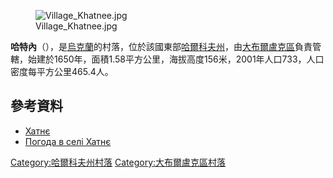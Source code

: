 [[Image:Village_Khatnee.jpg|right]]

{{coord|50|7|6|N|37|33|57|E|scale:100000_region:UA|display=title}}

'''哈特內'''（{{lang-uk|Хатнє}}），是[[烏克蘭|烏克蘭]]的村落，位於該國東部[[哈爾科夫州|哈爾科夫州]]，由[[大布爾盧克區|大布爾盧克區]]負責管轄，始建於1650年，面積1.58平方公里，海拔高度156米，2001年人口733，人口密度每平方公里465.4人。

==參考資料==
*[http://gska2.rada.gov.ua/pls/z7502/A005?rdat1=28.11.2009&rf7571=42598 Хатнє]{{dead link|date=2017年12月 |bot=InternetArchiveBot |fix-attempted=yes }}
* [http://weather.in.ua/ua/har'kovskaja/27275 Погода в селі Хатнє]{{Wayback|url=http://weather.in.ua/ua/har'kovskaja/27275 |date=20160323035027 }}

{{DEFAULTSORT:Хатнє}}
[[Category:哈爾科夫州村落|Category:哈爾科夫州村落]]
[[Category:大布爾盧克區村落|Category:大布爾盧克區村落]]


{{Kharkiv-geo-stub}}